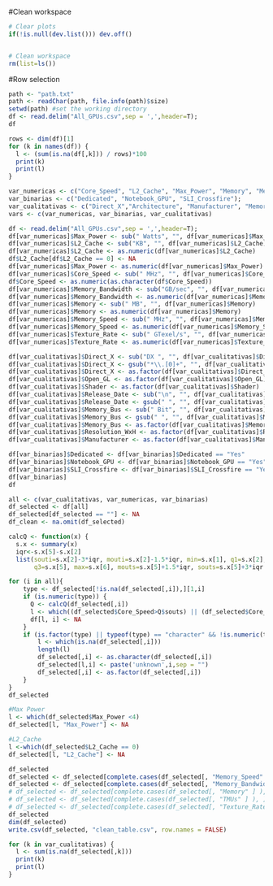 #Clean workspace

```{r}
# Clear plots
if(!is.null(dev.list())) dev.off()


# Clean workspace
rm(list=ls())
```


#Row selection
```{r}
path <- "path.txt"
path <- readChar(path, file.info(path)$size)
setwd(path) #set the working directory
df <- read.delim("All_GPUs.csv",sep = ',',header=T);
df

```

```{r}
rows <- dim(df)[1]
for (k in names(df)) {
  l <- (sum(is.na(df[,k])) / rows)*100
  print(k)
  print(l)
}
```


```{r}
var_numericas <- c("Core_Speed", "L2_Cache", "Max_Power", "Memory", "Memory_Bandwidth", "Memory_Speed", "TMUs", "Texture_Rate")
var_binarias <- c("Dedicated", "Notebook_GPU", "SLI_Crossfire");
var_cualitativas <- c("Direct_X","Architecture", "Manufacturer", "Memory_Type", "Open_GL", "Shader", "Name", "Resolution_WxH", "Release_Date", "Memory_Bus")
vars <- c(var_numericas, var_binarias, var_cualitativas)
```

```{r}
df <- read.delim("All_GPUs.csv",sep = ',',header=T);
df[var_numericas]$Max_Power <- sub(" Watts", "", df[var_numericas]$Max_Power)
df[var_numericas]$L2_Cache <- sub("KB", "", df[var_numericas]$L2_Cache)
df[var_numericas]$L2_Cache <- as.numeric(df[var_numericas]$L2_Cache)
df$L2_Cache[df$L2_Cache == 0] <- NA
df[var_numericas]$Max_Power <- as.numeric(df[var_numericas]$Max_Power)
df[var_numericas]$Core_Speed <- sub(" MHz", "", df[var_numericas]$Core_Speed)
df$Core_Speed <- as.numeric(as.character(df$Core_Speed))
df[var_numericas]$Memory_Bandwidth <- sub("GB/sec", "", df[var_numericas]$Memory_Bandwidth)
df[var_numericas]$Memory_Bandwidth <- as.numeric(df[var_numericas]$Memory_Bandwidth)
df[var_numericas]$Memory <- sub(" MB", "", df[var_numericas]$Memory)
df[var_numericas]$Memory <- as.numeric(df[var_numericas]$Memory)
df[var_numericas]$Memory_Speed <- sub(" MHz", "", df[var_numericas]$Memory_Speed)
df[var_numericas]$Memory_Speed <- as.numeric(df[var_numericas]$Memory_Speed)
df[var_numericas]$Texture_Rate <- sub(" GTexel/s", "", df[var_numericas]$Texture_Rate)
df[var_numericas]$Texture_Rate <- as.numeric(df[var_numericas]$Texture_Rate)


```





```{r}
df[var_cualitativas]$Direct_X <- sub("DX ", "", df[var_cualitativas]$Direct_X)
df[var_cualitativas]$Direct_X <- gsub("*\\.[0]+", "", df[var_cualitativas]$Direct_X)
df[var_cualitativas]$Direct_X <- as.factor(df[var_cualitativas]$Direct_X)
df[var_cualitativas]$Open_GL <- as.factor(df[var_cualitativas]$Open_GL)
df[var_cualitativas]$Shader <- as.factor(df[var_cualitativas]$Shader)
df[var_cualitativas]$Release_Date <- sub("\n", "", df[var_cualitativas]$Release_Date)
df[var_cualitativas]$Release_Date <- gsub(" ", "", df[var_cualitativas]$Release_Date)
df[var_cualitativas]$Memory_Bus <- sub(" Bit", "", df[var_cualitativas]$Memory_Bus)
df[var_cualitativas]$Memory_Bus <- gsub(" ", "", df[var_cualitativas]$Memory_Bus)
df[var_cualitativas]$Memory_Bus <- as.factor(df[var_cualitativas]$Memory_Bus)
df[var_cualitativas]$Resolution_WxH <- as.factor(df[var_cualitativas]$Resolution_WxH)
df[var_cualitativas]$Manufacturer <- as.factor(df[var_cualitativas]$Manufacturer)
```


```{r}
df[var_binarias]$Dedicated <- df[var_binarias]$Dedicated == "Yes"
df[var_binarias]$Notebook_GPU <- df[var_binarias]$Notebook_GPU == "Yes" 
df[var_binarias]$SLI_Crossfire <- df[var_binarias]$SLI_Crossfire == "Yes" 
df[var_binarias]
df
```

```{r}
all <- c(var_cualitativas, var_numericas, var_binarias)
df_selected <- df[all]
df_selected[df_selected == ""] <- NA
df_clean <- na.omit(df_selected)
```



```{r}
calcQ <- function(x) {
  s.x <- summary(x)
  iqr<-s.x[5]-s.x[2]
  list(souti=s.x[2]-3*iqr, mouti=s.x[2]-1.5*iqr, min=s.x[1], q1=s.x[2], q2=s.x[3], 
       q3=s.x[5], max=s.x[6], mouts=s.x[5]+1.5*iqr, souts=s.x[5]+3*iqr ) }

```

```{r}
for (i in all){ 
    type <- df_selected[!is.na(df_selected[,i]),][1,i] 
    if (is.numeric(type)) { 
      Q <- calcQ(df_selected[,i]) 
      l <- which((df_selected$Core_Speed>Q$souts) || (df_selected$Core_Speed<Q$souti) || (df_selected$Core_Speed<0)) 
      df[l, i] <- NA 
    } 
    if (is.factor(type) || typeof(type) == "character" && !is.numeric(type)) { 
        l <- which(is.na(df_selected[,i])) 
        length(l) 
        df_selected[,i] <- as.character(df_selected[,i]) 
        df_selected[l,i] <- paste('unknown',i,sep = "") 
        df_selected[,i] <- as.factor(df_selected[,i]) 
    } 
} 
df_selected
```

```{r}
#Max Power 
l <- which(df_selected$Max_Power <4)
df_selected[l, "Max_Power"] <- NA

#L2_Cache
l <-which(df_selected$L2_Cache == 0)
df_selected[l, "L2_Cache"] <- NA 
```


```{r}
df_selected
df_selected <- df_selected[complete.cases(df_selected[, "Memory_Speed" ] ), ]
df_selected <- df_selected[complete.cases(df_selected[, "Memory_Bandwidth"] ), ]
# df_selected <- df_selected[complete.cases(df_selected[, "Memory" ] ), ]
# df_selected <- df_selected[complete.cases(df_selected[, "TMUs" ] ), ]
# df_selected <- df_selected[complete.cases(df_selected[, "Texture_Rate" ] ), ]
df_selected
dim(df_selected)
write.csv(df_selected, "clean_table.csv", row.names = FALSE)
```


```{r}
for (k in var_cualitativas) {
  l <- sum(is.na(df_selected[,k]))
  print(k)
  print(l)
}
```
